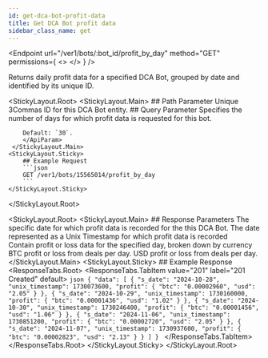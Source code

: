 ```yaml
---
id: get-dca-bot-profit-data
title: Get DCA Bot profit data
sidebar_class_name: get
---
```



<Endpoint
  url="/ver1/bots/:bot_id/profit_by_day"
  method="GET"
  permissions={
    <>
      <Permission title="Permission" description="BOTS_READ" />
      <Permission title="Security" description="SIGNED" />
    </>
  }
/>

Returns daily profit data for a specified DCA Bot, grouped by date and identified by its unique ID.

<Separator />

<StickyLayout.Root>
   <StickyLayout.Main>
        ## Path Parameter
        <ApiParam name='id' type='integer' id="id" required>
        Unique 3Commas ID for this DCA Bot entity.
        </ApiParam>
        ## Query Parameter
        <ApiParam name='days' type='integer' id="days">
        Specifies the number of days for which profit data is requested for this bot.
        
        Default: `30`.
        </ApiParam>
     </StickyLayout.Main>
    <StickyLayout.Sticky>
        ## Example Request
        ```json
        GET /ver1/bots/15565014/profit_by_day
        ```
    </StickyLayout.Sticky>
</StickyLayout.Root>

<StickyLayout.Root>
    <StickyLayout.Main>
        ## Response Parameters
        <ApiParam name=' s_date' type='string' id=" s_date">
        The specific date for which profit data is recorded for the this DCA Bot.
        </ApiParam>
        <ApiParam name='unix_timestamp' type='integer' id="unix_timestamp">
        The date represented as a Unix Timestamp for which profit data is recorded
        </ApiParam>   
        <ApiParam name='profit' type='object' id="profit">
            Contain profit or loss data for the specified day, broken down by currency
            <CollapsibleNestedParams>
            <ApiParam name='btc' type="integer" id="btc">
                BTC profit or loss from deals per day.
            </ApiParam>
            <ApiParam name='usd' type="integer" id="usd">
                USD profit or loss from deals per day.
            </ApiParam> 
        </CollapsibleNestedParams>
        </ApiParam>
    </StickyLayout.Main>
    <StickyLayout.Sticky>
        ## Example Response
        <ResponseTabs.Root>
            <ResponseTabs.TabItem value="201" label="201 Created" default>
        ```json
        {
          "data": [
            {
              "s_date": "2024-10-28",
              "unix_timestamp": 1730073600,
              "profit": {
                "btc": "0.00002960",
                "usd": "2.05"
              }
            },
            {
              "s_date": "2024-10-29",
              "unix_timestamp": 1730160000,
              "profit": {
                "btc": "0.00001436",
                "usd": "1.02"
              }
            },
            {
              "s_date": "2024-10-30",
              "unix_timestamp": 1730246400,
              "profit": {
                "btc": "0.00001456",
                "usd": "1.06"
              }
            },
            {
              "s_date": "2024-11-06",
              "unix_timestamp": 1730851200,
              "profit": {
                "btc": "0.00002720",
                "usd": "2.05"
              }
            },
            {
              "s_date": "2024-11-07",
              "unix_timestamp": 1730937600,
              "profit": {
                "btc": "0.00002823",
                "usd": "2.13"
              }
            }
          ]
        }
        ```
            </ResponseTabs.TabItem>
        </ResponseTabs.Root>
    </StickyLayout.Sticky>
</StickyLayout.Root>
